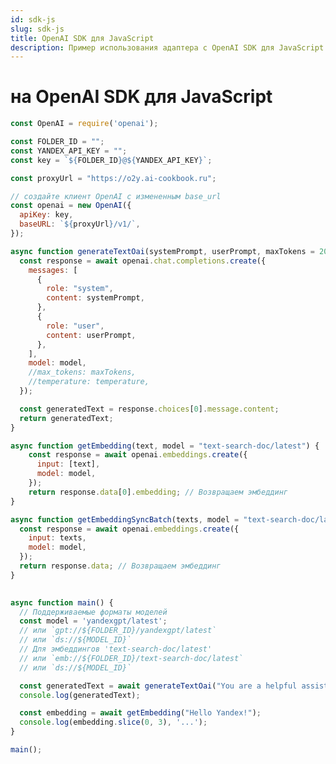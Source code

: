 ```yaml
---
id: sdk-js
slug: sdk-js
title: OpenAI SDK для JavaScript
description: Пример использования адаптера с OpenAI SDK для JavaScript
---
```


# на OpenAI SDK для JavaScript

```js
const OpenAI = require('openai');

const FOLDER_ID = "";
const YANDEX_API_KEY = "";
const key = `${FOLDER_ID}@${YANDEX_API_KEY}`;

const proxyUrl = "https://o2y.ai-cookbook.ru";

// создайте клиент OpenAI с измененным base_url
const openai = new OpenAI({
  apiKey: key,
  baseURL: `${proxyUrl}/v1/`,
});

async function generateTextOai(systemPrompt, userPrompt, maxTokens = 2000, temperature = 0.1, model = "yandexgpt/latest") {
  const response = await openai.chat.completions.create({
    messages: [
      {
        role: "system",
        content: systemPrompt,
      },
      {
        role: "user",
        content: userPrompt,
      },
    ],
    model: model,
    //max_tokens: maxTokens,
    //temperature: temperature,
  });

  const generatedText = response.choices[0].message.content;
  return generatedText;
}

async function getEmbedding(text, model = "text-search-doc/latest") {
    const response = await openai.embeddings.create({
      input: [text],
      model: model,
    });
    return response.data[0].embedding; // Возвращаем эмбеддинг
}

async function getEmbeddingSyncBatch(texts, model = "text-search-doc/latest") {
  const response = await openai.embeddings.create({
    input: texts,
    model: model,
  });
  return response.data; // Возвращаем эмбеддинг
}
  

async function main() {
  // Поддерживаемые форматы моделей
  const model = 'yandexgpt/latest'; 
  // или `gpt://${FOLDER_ID}/yandexgpt/latest` 
  // или `ds://${MODEL_ID}`
  // Для эмбеддингов 'text-search-doc/latest' 
  // или `emb://${FOLDER_ID}/text-search-doc/latest`
  // или `ds://${MODEL_ID}`

  const generatedText = await generateTextOai("You are a helpful assistant.", "What is the meaning of life? Answer in one word.");
  console.log(generatedText);

  const embedding = await getEmbedding("Hello Yandex!");
  console.log(embedding.slice(0, 3), '...');
}

main();

```
